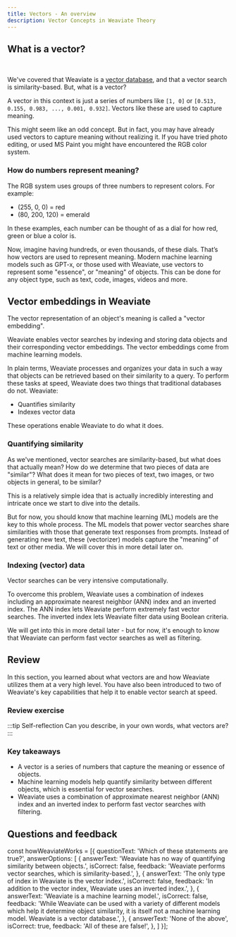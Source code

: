 ```yaml
---
title: Vectors - An overview
description: Vector Concepts in Weaviate Theory
---
```


## <i class="fa-solid fa-square-chevron-right"></i> What is a vector?


<ReactPlayer className="react-player" url='https://youtu.be/iFUeV3aYynI' controls='true' />
<br/>

We've covered that Weaviate is a [vector database](/blog/what-is-a-vector-database), and that a vector search is similarity-based. But, what is a vector?

A vector in this context is just a series of numbers like `[1, 0]` or `[0.513, 0.155, 0.983, ..., 0.001, 0.932]`. Vectors like these are used to capture meaning.

This might seem like an odd concept. But in fact, you may have already used vectors to capture meaning without realizing it. If you have tried photo editing, or used MS Paint you might have encountered the RGB color system.

### <i class="fa-solid fa-chalkboard"></i> How do numbers represent meaning?

The RGB system uses groups of three numbers to represent colors. For example:

- (255, 0, 0) = red
- (80, 200, 120) = emerald

In these examples, each number can be thought of as a dial for how red, green or blue a color is.

Now, imagine having hundreds, or even thousands, of these dials. That’s how vectors are used to represent meaning. Modern machine learning models such as GPT-x, or those used with Weaviate, use vectors to represent some "essence", or "meaning" of objects. This can be done for any object type, such as text, code, images, videos and more.

## <i class="fa-solid fa-square-chevron-right"></i> Vector embeddings in Weaviate

<!-- <img src={imageUrl} alt="Image alt" width="75%"/> -->

The vector representation of an object's meaning is called a "vector embedding".

Weaviate enables vector searches by indexing and storing data objects and their corresponding vector embeddings. The vector embeddings come from machine learning models.

In plain terms, Weaviate processes and organizes your data in such a way that objects can be retrieved based on their similarity to a query. To perform these tasks at speed, Weaviate does two things that traditional databases do not. Weaviate:

- Quantifies similarity
- Indexes vector data

These operations enable Weaviate to do what it does.

### <i class="fa-solid fa-chalkboard"></i> Quantifying similarity

As we've mentioned, vector searches are similarity-based, but what does that actually mean? How do we determine that two pieces of data are "similar"? What does it mean for two pieces of text, two images, or two objects in general, to be similar?

This is a relatively simple idea that is actually incredibly interesting and intricate once we start to dive into the details.

But for now, you should know that machine learning (ML) models are the key to this whole process. The ML models that power vector searches share similarities with those that generate text responses from prompts. Instead of generating new text, these (vectorizer) models capture the "meaning" of text or other media. We will cover this in more detail later on.

### <i class="fa-solid fa-chalkboard"></i> Indexing (vector) data

Vector searches can be very intensive computationally.

To overcome this problem, Weaviate uses a combination of indexes including an approximate nearest neighbor (ANN) index and an inverted index. The ANN index lets Weaviate perform extremely fast vector searches. The inverted index lets Weaviate filter data using Boolean criteria.

We will get into this in more detail later - but for now, it's enough to know that Weaviate can perform fast vector searches as well as filtering.

## <i class="fa-solid fa-square-chevron-right"></i> Review

In this section, you learned about what vectors are and how Weaviate utilizes them at a very high level. You have also been introduced to two of Weaviate's key capabilities that help it to enable vector search at speed.

### <i class="fa-solid fa-pen-to-square"></i> Review exercise

:::tip Self-reflection
Can you describe, in your own words, what vectors are?
:::

<Quiz questions={howWeaviateWorks} />

### <i class="fa-solid fa-lightbulb-on"></i> Key takeaways

- A vector is a series of numbers that capture the meaning or essence of objects.
- Machine learning models help quantify similarity between different objects, which is essential for vector searches.
- Weaviate uses a combination of approximate nearest neighbor (ANN) index and an inverted index to perform fast vector searches with filtering.

## Questions and feedback


<DocsFeedback/>

const howWeaviateWorks = [{
  questionText: 'Which of these statements are true?',
  answerOptions: [
    {
      answerText: 'Weaviate has no way of quantifying similarity between objects.',
      isCorrect: false,
      feedback: 'Weaviate performs vector searches, which is similarity-based.',
    },
    {
      answerText: 'The only type of index in Weaviate is the vector index.',
      isCorrect: false,
      feedback: 'In addition to the vector index, Weaviate uses an inverted index.',
    },
    {
      answerText: 'Weaviate is a machine learning model.',
      isCorrect: false,
      feedback: 'While Weaviate can be used with a variety of different models which help it determine object similarity, it is itself not a machine learning model. Weaviate is a vector database.',
    },
    {
      answerText: 'None of the above',
      isCorrect: true,
      feedback: 'All of these are false!',
    },
  ]
}];
